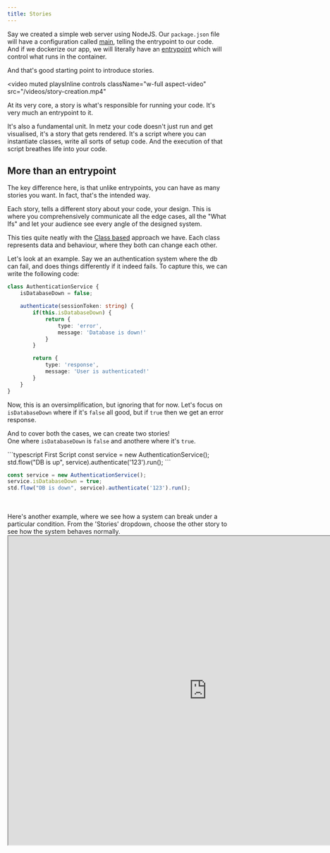 ```yaml
---
title: Stories
---
```


Say we created a simple web server using NodeJS. Our `package.json` file will have a configuration called [main](https://docs.npmjs.com/cli/v10/configuring-npm/package-json#main),
telling the entrypoint to our code.
<br/>And if we dockerize our app, we will literally have an [entrypoint](https://docs.docker.com/reference/dockerfile/#entrypoint) which
will control what runs in the container.

And that's good starting point to introduce stories.

<video
  muted
  playsInline
  controls
  className="w-full aspect-video"
  src="/videos/story-creation.mp4"
></video>

At its very core, a story is what's responsible for running your code. It's very much an entrypoint to it.

It's also a fundamental unit. In metz your code doesn't just run and get visualised, it's a story that gets rendered.
It's a script where you can instantiate classes, write all sorts of setup code. And the execution of that script
breathes life into your code.

## More than an entrypoint
The key difference here, is that unlike entrypoints, you can have as many stories you want. In fact, that's the intended way.

Each story, tells a different <Tooltip tip="This is shameful but couldn't be helped.">story</Tooltip> about your code, your design.
This is where you comprehensively communicate all the edge cases, all the "What Ifs" and let your audience see every
angle of the designed system.

This ties quite neatly with the [Class based](/classes) approach we have. Each class represents data and behaviour, where they both can change each other.

Let's look at an example. Say we an authentication system where the db can fail, and does things differently if it indeed fails.
To capture this, we can write the following code:

```typescript
class AuthenticationService {
	isDatabaseDown = false;

	authenticate(sessionToken: string) {
		if(this.isDatabaseDown) {
			return {
				type: 'error',
				message: 'Database is down!'
			}
		}

		return {
			type: 'response',
			message: 'User is authenticated!'
		}
	}
}
```

Now, this is an oversimplification, but ignoring that for now. Let's focus on `isDatabaseDown` where if it's `false` all good, but if `true` then we get an error response.

And to cover both the cases, we can create two stories!
<br/> One where `isDatabaseDown` is `false` and anothere where it's `true`.

<CodeGroup>
```typescript First Script
const service = new AuthenticationService();
std.flow("DB is up", service).authenticate('123').run();
```

```typescript Second Script
const service = new AuthenticationService();
service.isDatabaseDown = true;
std.flow("DB is down", service).authenticate('123').run();
```
</CodeGroup>
<br/>
<br/>
Here's another example, where we see how a system can break under a particular condition.
From the 'Stories' dropdown, choose the other story to see how the system behaves normally.

<Frame>
    <iframe width="900px" height="700px" src="https://app.metz.sh/play/0286b754d9e4408ba172e344eeac47b9" />
</Frame>
<Card horizontal title="Click here to open in a tab" icon="link" href="https://app.metz.sh/play/0286b754d9e4408ba172e344eeac47b9">
  Things might be squished here!
</Card>


## Advantage
Each story, is the exection of same code but under different conditions. Nowhere did we have to
repeat ourselves.
<br/>Just write a script, change the initial conditions, and you get a completely new perspective of the design.

<br/>
<br/>
<br/>
But what's the `std.flow` business? We have seen that before, but what does it do?. Why does it have that weird syntax?

Well, let's find out in the next section!

